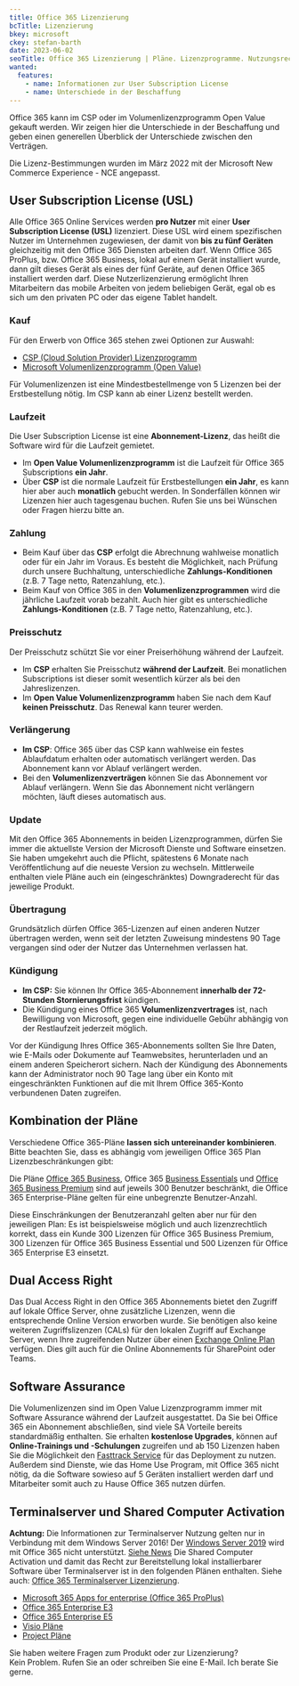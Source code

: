 ```yaml
---
title: Office 365 Lizenzierung
bcTitle: Lizenzierung
bkey: microsoft
ckey: stefan-barth
date: 2023-06-02
seoTitle: Office 365 Lizenzierung | Pläne. Lizenzprogramme. Nutzungsrechte
wanted:
  features:
    - name: Informationen zur User Subscription License
    - name: Unterschiede in der Beschaffung
---
```




<Intro>

Office 365 kann im CSP oder im Volumenlizenzprogramm Open Value gekauft werden.
Wir zeigen hier die Unterschiede in der Beschaffung und geben einen generellen Überblick der Unterschiede zwischen den Verträgen.

Die Lizenz-Bestimmungen wurden im März 2022 mit der Microsoft New Commerce Experience - NCE angepasst.

</Intro>

<TOC />


## User Subscription License (USL)

Alle Office 365 Online Services werden **pro Nutzer** mit einer **User Subscription License (USL)** lizenziert. Diese USL wird einem spezifischen Nutzer im Unternehmen zugewiesen, der damit von **bis zu fünf Geräten** gleichzeitig mit den Office 365 Diensten arbeiten darf.
Wenn Office 365 ProPlus, bzw. Office 365 Business, lokal auf einem Gerät installiert wurde, dann gilt dieses Gerät als eines der fünf Geräte, auf denen Office 365 installiert werden darf. Diese Nutzerlizenzierung ermöglicht Ihren Mitarbeitern das mobile Arbeiten von jedem beliebigen Gerät, egal ob es sich um den privaten PC oder das eigene Tablet handelt.


### Kauf

Für den Erwerb von Office 365 stehen zwei Optionen zur Auswahl:

-  [CSP (Cloud Solution Provider) Lizenzprogramm](/hersteller/microsoft/csp/)
-  [Microsoft Volumenlizenzprogramm (Open Value)](/hersteller/microsoft/open-value/)

Für Volumenlizenzen ist eine Mindestbestellmenge von 5 Lizenzen bei der Erstbestellung nötig. Im CSP kann ab einer Lizenz bestellt werden.



### Laufzeit

Die User Subscription License ist eine **Abonnement-Lizenz**, das heißt die Software wird für die Laufzeit gemietet.

- Im **Open Value Volumenlizenzprogramm** ist die Laufzeit für Office 365 Subscriptions **ein Jahr**.
- Über **CSP** ist die normale Laufzeit für Erstbestellungen **ein Jahr**, es kann hier aber auch **monatlich** gebucht werden. In Sonderfällen können wir Lizenzen hier auch tagesgenau buchen. Rufen Sie uns bei Wünschen oder Fragen hierzu bitte an.



### Zahlung

- Beim Kauf über das **CSP** erfolgt die Abrechnung wahlweise monatlich oder für ein Jahr im Voraus. Es besteht die Möglichkeit, nach Prüfung durch unsere Buchhaltung, unterschiedliche **Zahlungs-Konditionen** (z.B. 7 Tage netto, Ratenzahlung, etc.).
- Beim Kauf von Office 365 in den **Volumenlizenzprogrammen** wird die jährliche Laufzeit vorab bezahlt. Auch hier gibt es unterschiedliche **Zahlungs-Konditionen** (z.B. 7 Tage netto, Ratenzahlung, etc.).

### Preisschutz

Der Preisschutz schützt Sie vor einer Preiserhöhung während der Laufzeit.

- Im **CSP** erhalten Sie Preisschutz **während der Laufzeit**. Bei monatlichen Subscriptions ist dieser somit wesentlich kürzer als bei den Jahreslizenzen.
- Im **Open Value Volumenlizenzprogramm** haben Sie nach dem Kauf **keinen Preisschutz**. Das Renewal kann teurer werden.


### Verlängerung

- **Im CSP**: Office 365 über das CSP kann wahlweise ein festes Ablaufdatum erhalten oder automatisch verlängert werden. Das Abonnement kann vor Ablauf verlängert werden.
- Bei den **Volumenlizenzverträgen** können Sie das Abonnement vor Ablauf verlängern. Wenn Sie das Abonnement nicht verlängern möchten, läuft dieses automatisch aus.

### Update

Mit den Office 365 Abonnements in beiden Lizenzprogrammen, dürfen Sie immer die aktuellste Version der Microsoft Dienste und Software einsetzen. Sie haben umgekehrt auch die Pflicht, spätestens 6 Monate nach Veröffentlichung auf die neueste Version zu wechseln.
Mittlerweile enthalten viele Pläne auch ein (eingeschränktes) Downgraderecht für das jeweilige Produkt.


### Übertragung

Grundsätzlich dürfen Office 365-Lizenzen auf einen anderen Nutzer übertragen werden, wenn seit der letzten Zuweisung mindestens 90 Tage vergangen sind oder der Nutzer das Unternehmen verlassen hat.


### Kündigung

- **Im CSP:** Sie können Ihr Office 365-Abonnement **innerhalb der 72-Stunden Stornierungsfrist** kündigen.
- Die Kündigung eines Office 365 **Volumenlizenzvertrages** ist, nach Bewilligung von Microsoft, gegen eine individuelle Gebühr abhängig von der Restlaufzeit jederzeit möglich.

Vor der Kündigung Ihres Office 365-Abonnements sollten Sie Ihre Daten, wie E-Mails oder Dokumente auf Teamwebsites, herunterladen und an einem anderen Speicherort sichern. Nach der Kündigung des Abonnements kann der Administrator noch 90 Tage lang über ein Konto mit eingeschränkten Funktionen auf die mit Ihrem Office 365-Konto verbundenen Daten zugreifen.



## Kombination der Pläne

Verschiedene Office 365-Pläne **lassen sich untereinander kombinieren**. Bitte beachten Sie, dass es abhängig vom jeweiligen Office 365 Plan Lizenzbeschränkungen gibt:

Die Pläne [Office 365 Business](/hersteller/microsoft/office-365/), Office 365 [Business Essentials](/hersteller/microsoft/office-365/) und [Office 365 Business Premium](/hersteller/microsoft/office-365/) sind auf jeweils 300 Benutzer beschränkt, die Office 365 Enterprise-Pläne gelten für eine unbegrenzte Benutzer-Anzahl.

Diese Einschränkungen der Benutzeranzahl gelten aber nur für den jeweiligen Plan: Es ist beispielsweise möglich und auch lizenzrechtlich korrekt, dass ein Kunde 300 Lizenzen für Office 365 Business Premium, 300 Lizenzen für Office 365 Business Essential und 500 Lizenzen für Office 365 Enterprise E3 einsetzt.

## Dual Access Right

Das Dual Access Right in den Office 365 Abonnements bietet den Zugriff auf lokale Office Server, ohne zusätzliche Lizenzen, wenn die entsprechende Online Version erworben wurde. Sie benötigen also keine weiteren Zugriffslizenzen (CALs) für den lokalen Zugriff auf Exchange Server, wenn Ihre zugreifenden Nutzer über einen [Exchange Online Plan](/hersteller/microsoft/exchange/online-plan-1/) verfügen. Dies gilt auch für die Online Abonnements für SharePoint oder Teams.



## Software Assurance

Die Volumenlizenzen sind im Open Value Lizenzprogramm immer mit Software Assurance während der Laufzeit ausgestattet. Da Sie bei Office 365 ein Abonnement abschließen, sind viele SA Vorteile bereits standardmäßig enthalten. Sie erhalten **kostenlose Upgrades**, können auf **Online-Trainings und -Schulungen** zugreifen und ab 150 Lizenzen haben Sie die Möglichkeit den [Fasttrack Service](https://www.microsoft.com/de-de/fasttrack/microsoft-365?rtc=1) für das Deployment zu nutzen. Außerdem sind Dienste, wie das Home Use Program, mit Office 365 nicht nötig, da die Software sowieso auf 5 Geräten installiert werden darf und Mitarbeiter somit auch zu Hause Office 365 nutzen dürfen.



## Terminalserver und Shared Computer Activation

**Achtung:** Die Informationen zur Terminalserver Nutzung gelten nur in Verbindung mit dem Windows Server 2016! Der [Windows Server 2019](/hersteller/microsoft/windows-server/) wird mit Office 365 nicht unterstützt. [Siehe News](/blog/kein-office365-proplus-terminalserver-betrieb-unter-windows-server-2019/) Die Shared Computer Activation und damit das Recht zur Bereitstellung lokal installierbarer Software über Terminalserver ist in den folgenden Plänen enthalten. Siehe auch: [Office 365 Terminalserver Lizenzierung](/hersteller/microsoft/office-365/terminalserver-lizenzierung/).

<ArrowList>

-  [Microsoft 365 Apps for enterprise (Office 365 ProPlus)](/hersteller/microsoft/microsoft-365/apps-for-enterprise/)
-  [Office 365 Enterprise E3](/hersteller/microsoft/office-365/enterprise-e3/)
-  [Office 365 Enterprise E5](/hersteller/microsoft/office-365/enterprise-e5/)
-  [Visio Pläne](/hersteller/microsoft/visio/)
-  [Project Pläne](/hersteller/microsoft/project/)

</ArrowList>


<GetInTouch theme="light">

Sie haben weitere Fragen zum Produkt oder zur Lizenzierung?<br />
Kein Problem. Rufen Sie an oder schreiben Sie eine E-Mail. Ich berate Sie gerne.

</GetInTouch>
